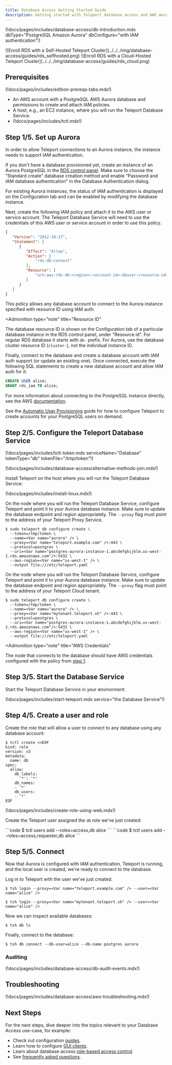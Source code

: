 ```yaml
---
title: Database Access Getting Started Guide
description: Getting started with Teleport database access and AWS Aurora PostgreSQL.
---
```


(!docs/pages/includes/database-access/db-introduction.mdx dbType="PostgreSQL Amazon Aurora" dbConfigure="with IAM authentication"!)

<Tabs>
<TabItem scope={["oss", "enterprise"]} label="Self-Hosted">
![Enroll RDS with a Self-Hosted Teleport Cluster](../../../img/database-access/guides/rds_selfhosted.png)
</TabItem>
<TabItem scope={["cloud"]} label="Teleport Enterprise Cloud">
![Enroll RDS with a Cloud-Hosted Teleport Cluster](../../../img/database-access/guides/rds_cloud.png)
</TabItem>

</Tabs>

## Prerequisites

(!docs/pages/includes/edition-prereqs-tabs.mdx!)

- An AWS account with a PostgreSQL AWS Aurora database and permissions to create
  and attach IAM policies.
- A host, e.g., an EC2 instance, where you will run the Teleport Database
  Service.
- (!docs/pages/includes/tctl.mdx!)

## Step 1/5. Set up Aurora

In order to allow Teleport connections to an Aurora instance, the instance needs
to support IAM authentication.

If you don't have a database provisioned yet, create an instance of an Aurora
PostgreSQL in the [RDS control panel](https://console.aws.amazon.com/rds/home).
Make sure to choose the "Standard create" database creation method and enable
"Password and IAM database authentication" in the Database Authentication dialog.

For existing Aurora instances, the status of IAM authentication is displayed on
the Configuration tab and can be enabled by modifying the database instance.

Next, create the following IAM policy and attach it to the AWS user or service
account. The Teleport Database Service will need to use the credentials of this
AWS user or service account in order to use this policy.

```json
{
   "Version": "2012-10-17",
   "Statement": [
      {
         "Effect": "Allow",
         "Action": [
             "rds-db:connect"
         ],
         "Resource": [
             "arn:aws:rds-db:<region>:<account-id>:dbuser:<resource-id>/*"
         ]
      }
   ]
}
```

This policy allows any database account to connect to the Aurora instance specified
with resource ID using IAM auth.

<Admonition
  type="note"
  title="Resource ID"
>
  The database resource ID is shown on the Configuration tab of a particular
  database instance in the RDS control panel, under "Resource id". For regular
  RDS database it starts with `db-` prefix. For Aurora, use the database
  cluster resource ID (`cluster-`), not the individual instance ID.
</Admonition>

Finally, connect to the database and create a database account with IAM auth
support (or update an existing one). Once connected, execute the following
SQL statements to create a new database account and allow IAM auth for it:

```sql
CREATE USER alice;
GRANT rds_iam TO alice;
```
For more information about connecting to the PostgreSQL instance directly,
see the AWS [documentation](https://docs.aws.amazon.com/AmazonRDS/latest/UserGuide/USER_ConnectToPostgreSQLInstance.html).

See the [Automatic User Provisioning](./rbac.mdx) guide for how to configure Teleport to create accounts for your PostgreSQL users on demand.

## Step 2/5. Configure the Teleport Database Service

(!docs/pages/includes/tctl-token.mdx serviceName="Database" tokenType="db" tokenFile="/tmp/token"!)

(!docs/pages/includes/database-access/alternative-methods-join.mdx!)

Install Teleport on the host where you will run the Teleport Database Service:

(!docs/pages/includes/install-linux.mdx!)

<Tabs>
<TabItem scope={["oss", "enterprise"]} label="Self-Hosted">

On the node where you will run the Teleport Database Service, configure Teleport and
point it to your Aurora database instance. Make sure to update the database
endpoint and region appropriately. The `--proxy` flag must point to the
address of your Teleport Proxy Service.

```code
$ sudo teleport db configure create \
  --token=/tmp/token \
  --name=<Var name="aurora" /> \
  --proxy=<Var name="teleport.example.com" />:443 \
  --protocol=postgres \
  --uri=<Var name="postgres-aurora-instance-1.abcdefghijklm.us-west-1.rds.amazonaws.com"/>:5432 \
  --aws-region=<Var name="us-west-1" /> \
  --output file:///etc/teleport.yaml
```

</TabItem>
<TabItem scope={["cloud"]} label="Teleport Enterprise Cloud">

On the node where you will run the Teleport Database Service, configure Teleport and
point it to your Aurora database instance. Make sure to update the database
endpoint and region appropriately. The `--proxy` flag must point to the
address of your Teleport Cloud tenant.

```code
$ sudo teleport db configure create \
  --token=/tmp/token \
  --name=<Var name="aurora" /> \
  --proxy=<Var name="mytenant.teleport.sh" />:443 \
  --protocol=postgres \
  --uri=<Var name="postgres-aurora-instance-1.abcdefghijklm.us-west-1.rds.amazonaws.com"/>:5432 \
  --aws-region=<Var name="us-west-1" /> \
  --output file:///etc/teleport.yaml
```

</TabItem>

</Tabs>

<Admonition
  type="note"
  title="AWS Credentials"
>
  The node that connects to the database should have AWS credentials configured
  with the policy from [step 1](#step-15-set-up-aurora).
</Admonition>

## Step 3/5. Start the Database Service

Start the Teleport Database Service in your environment:

(!docs/pages/includes/start-teleport.mdx service="the Database Service"!)

## Step 4/5. Create a user and role

Create the role that will allow a user to connect to any database using any
database account:

```code
$ tctl create <<EOF
kind: role
version: v3
metadata:
  name: db
spec:
  allow:
    db_labels:
      '*': '*'
    db_names:
    - '*'
    db_users:
    - '*'
EOF
```

(!docs/pages/includes/create-role-using-web.mdx!)

Create the Teleport user assigned the `db` role we've just created:

<Tabs>
<TabItem scope={["oss"]} label="Teleport Community Edition">
```code
$ tctl users add --roles=access,db alice
```
</TabItem>
<TabItem scope={["enterprise", "cloud"]} label="Commercial">
```code
$ tctl users add --roles=access,requester,db alice
```
</TabItem>

</Tabs>

## Step 5/5. Connect

Now that Aurora is configured with IAM authentication, Teleport is running, and
the local user is created, we're ready to connect to the database.

Log in to Teleport with the user we've just created.

<Tabs>
<TabItem scope={["oss", "enterprise"]} label="Self-Hosted">

```code
$ tsh login --proxy=<Var name="teleport.example.com" /> --user=<Var name="alice" />
```

</TabItem>
<TabItem scope={["cloud"]} label="Teleport Enterprise Cloud">

```code
$ tsh login --proxy=<Var name="mytenant.teleport.sh" /> --user=<Var name="alice" />
```

</TabItem>

</Tabs>

Now we can inspect available databases:

```code
$ tsh db ls
```

Finally, connect to the database:

```code
$ tsh db connect --db-user=alice --db-name postgres aurora
```

### Auditing

(!docs/pages/includes/database-access/db-audit-events.mdx!)

## Troubleshooting

(!docs/pages/includes/database-access/aws-troubleshooting.mdx!)

## Next Steps

For the next steps, dive deeper into the topics relevant to your Database
Access use-case, for example:

- Check out configuration [guides](guides/guides.mdx).
- Learn how to configure [GUI clients](../../connect-your-client/gui-clients.mdx).
- Learn about database access [role-based access control](./rbac.mdx).
- See [frequently asked questions](./faq.mdx).

